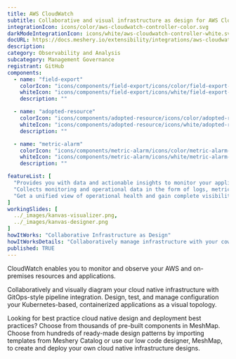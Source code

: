 ---
title: AWS CloudWatch
subtitle: Collaborative and visual infrastructure as design for AWS CloudWatch
integrationIcon: icons/color/aws-cloudwatch-controller-color.svg
darkModeIntegrationIcon: icons/white/aws-cloudwatch-controller-white.svg
docURL: https://docs.meshery.io/extensibility/integrations/aws-cloudwatch-controller
description: 
category: Observability and Analysis
subcategory: Management Governance
registrant: GitHub
components:
  - name: "field-export"
    colorIcon: "icons/components/field-export/icons/color/field-export-color.svg"
    whiteIcon: "icons/components/field-export/icons/white/field-export-white.svg"
    description: ""

  - name: "adopted-resource"
    colorIcon: "icons/components/adopted-resource/icons/color/adopted-resource-color.svg"
    whiteIcon: "icons/components/adopted-resource/icons/white/adopted-resource-white.svg"
    description: ""

  - name: "metric-alarm"
    colorIcon: "icons/components/metric-alarm/icons/color/metric-alarm-color.svg"
    whiteIcon: "icons/components/metric-alarm/icons/white/metric-alarm-white.svg"
    description: ""

featureList: [
  "Provides you with data and actionable insights to monitor your applications, respond to system-wide performance changes, and optimize resource utilization.",
  "Collects monitoring and operational data in the form of logs, metrics, and traces.",
  "Get a unified view of operational health and gain complete visibility of your AWS resources, applications, and services running on AWS and on-premises."
]
workingSlides: [
  ../_images/kanvas-visualizer.png,
  ../_images/kanvas-designer.png
]
howItWorks: "Collaborative Infrastructure as Design"
howItWorksDetails: "Collaboratively manage infrastructure with your coworkers synchronously sharing the same designs."
published: TRUE
---
<p>
CloudWatch enables you to monitor and observe your AWS and on-premises resources and applications.
</p>
<p>
    Collaboratively and visually diagram your cloud native infrastructure with GitOps-style pipeline integration. Design, test, and manage configuration your Kubernetes-based, containerized applications as a visual topology.
</p>
<p>
    Looking for best practice cloud native design and deployment best practices? Choose from thousands of pre-built components in MeshMap. Choose from hundreds of ready-made design patterns by importing templates from Meshery Catalog or use our low code designer, MeshMap, to create and deploy your own cloud native infrastructure designs.
</p>
